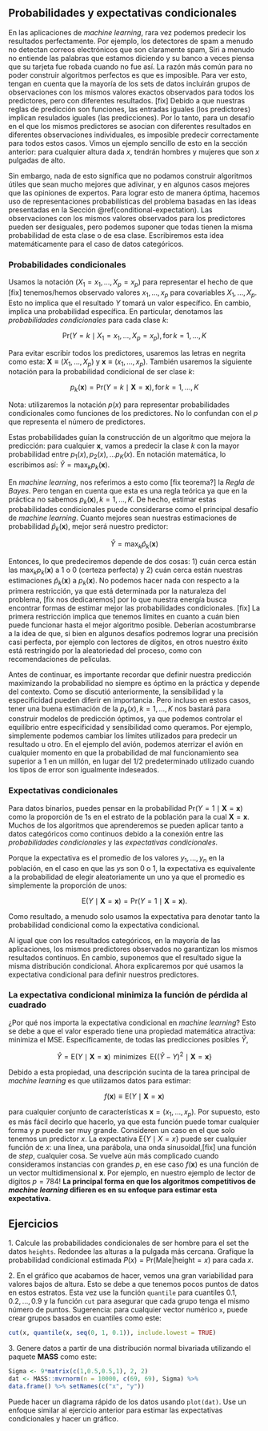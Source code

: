 ## Probabilidades y expectativas condicionales

En las aplicaciones de _machine learning_, rara vez podemos predecir los resultados perfectamente. Por ejemplo, los detectores de spam a menudo no detectan correos electrónicos que son claramente spam, Siri a menudo no entiende las palabras que estamos diciendo y su banco a veces piensa que su tarjeta fue robada cuando no fue así. La razón más común para no poder construir algoritmos perfectos es que es imposible. Para ver esto, tengan en cuenta que la mayoría de los sets de datos incluirán grupos de observaciones con los mismos valores exactos observados para todos los predictores, pero con diferentes resultados. [fix] Debido a que nuestras reglas de predicción son funciones, las entradas iguales (los predictores) implican resulados iguales (las predicciones). Por lo tanto, para un desafío en el que los mismos predictores se asocian con diferentes resultados en diferentes observaciones individuales, es imposible predecir correctamente para todos estos casos. Vimos un ejemplo sencillo de esto en la sección anterior: para cualquier altura dada $x$, tendrán hombres y mujeres que son $x$ pulgadas de alto.

Sin embargo, nada de esto significa que no podamos construir algoritmos útiles que sean mucho mejores que adivinar, y en algunos casos mejores que las opiniones de expertos. Para lograr esto de manera óptima, hacemos uso de representaciones probabilísticas del problema basadas en las ideas presentadas en la Sección \@ref(conditional-expectation). Las observaciones con los mismos valores observados para los predictores pueden ser desiguales, pero podemos suponer que todas tienen la misma probabilidad de esta clase o de esa clase. Escribiremos esta idea matemáticamente para el caso de datos categóricos.

### Probabilidades condicionales

Usamos la notación $(X_1 = x_1,\dots,X_p=x_p)$ para representar el hecho de que [fix] tenemos/hemos observado valores $x_1,\dots,x_p$ para covariables $X_1, \dots, X_p$. Esto no implica que el resultado $Y$ tomará un valor específico. En cambio, implica una probabilidad específica. En particular, denotamos las _probabilidades condicionales_ para cada clase $k$:

$$
\mbox{Pr}(Y=k \mid X_1 = x_1,\dots,X_p=x_p), \, \mbox{for}\,k=1,\dots,K
$$

Para evitar escribir todos los predictores, usaremos las letras en negrita como esta: $\mathbf{X} \equiv (X_1,\dots,X_p)$ y $\mathbf{x} \equiv (x_1,\dots,x_p)$. También usaremos la siguiente notación para la probabilidad condicional de ser clase $k$:

$$
p_k(\mathbf{x}) = \mbox{Pr}(Y=k \mid \mathbf{X}=\mathbf{x}), \, \mbox{for}\, k=1,\dots,K
$$

Nota: utilizaremos la notación $p(x)$ para representar probabilidades condicionales como funciones de los predictores. No lo confundan con el $p$ que representa el número de predictores.

Estas probabilidades guían la construcción de un algoritmo que mejora la predicción: para cualquier $\mathbf{x}$, vamos a predecir la clase $k$ con la mayor probabilidad entre $p_1(x), p_2(x), \dots p_K(x)$. En notación matemática, lo escribimos así: $\hat{Y} = \max_k p_k(\mathbf{x})$.

En _machine learning_, nos referimos a esto como [fix teorema?] la _Regla de Bayes_. Pero tengan en cuenta que esta es una regla teórica ya que en la práctica no sabemos $p_k(\mathbf{x}), k=1,\dots,K$. De hecho, estimar estas probabilidades condicionales puede considerarse como el principal desafío de _machine learning_. Cuanto mejores sean nuestras estimaciones de probabilidad $\hat{p}_k(\mathbf{x})$, mejor será nuestro predictor:

$$\hat{Y} = \max_k \hat{p}_k(\mathbf{x})$$

Entonces, lo que predeciremos depende de dos cosas: 1) cuán cerca están las $\max_k p_k(\mathbf{x})$ a 1 o 0 (certeza perfecta)
y 2) cuán cerca están nuestras estimaciones $\hat{p}_k(\mathbf{x})$ a $p_k(\mathbf{x})$. No podemos hacer nada con respecto a la primera restricción, ya que está determinada por la naturaleza del problema, [fix nos dedicaremos] por lo que nuestra energía busca encontrar formas de estimar mejor las probabilidades condicionales. [fix] La primera restricción implica que tenemos límites en cuanto a cuán bien puede funcionar hasta el mejor algoritmo posible. Deberían acostumbrarse a la idea de que, si bien en algunos desafíos podremos lograr una precisión casi perfecta, por ejemplo con lectores de dígitos, en otros nuestro éxito está restringido por la aleatoriedad del proceso, como con recomendaciones de películas.

Antes de continuar, es importante recordar que definir nuestra predicción maximizando la probabilidad no siempre es óptimo en la práctica y depende del contexto. Como se discutió anteriormente, la sensibilidad y la especificidad pueden diferir en importancia. Pero incluso en estos casos, tener una buena estimación de la $p_k(x), k=1,\dots,K$ nos bastará para construir modelos de predicción óptimos, ya que podemos controlar el equilibrio entre especificidad y sensibilidad como queramos. Por ejemplo, simplemente podemos cambiar los límites utilizados para predecir un resultado u otro. En el ejemplo del avión, podemos aterrizar el avión en cualquier momento en que la probabilidad de mal funcionamiento sea superior a 1 en un millón, en lugar del 1/2 predeterminado utilizado cuando los tipos de error son igualmente indeseados.

### Expectativas condicionales

Para datos binarios, puedes pensar en la probabilidad $\mbox{Pr}(Y=1 \mid \mathbf{X}=\mathbf{x})$ como la proporción de 1s en el estrato de la población para la cual $\mathbf{X}=\mathbf{x}$. Muchos de los algoritmos que aprenderemos se pueden aplicar tanto a datos categóricos como continuos debido a la conexión entre las _probabilidades condicionales_ y las _expectativas condicionales_.

Porque la expectativa es el promedio de los valores $y_1,\dots,y_n$ en la población, en el caso en que las $y$s son 0 o 1, la expectativa es equivalente a la probabilidad de elegir aleatoriamente un uno ya que el promedio es simplemente la proporción de unos:

$$
\mbox{E}(Y \mid \mathbf{X}=\mathbf{x})=\mbox{Pr}(Y=1 \mid \mathbf{X}=\mathbf{x}).
$$

Como resultado, a menudo solo usamos la expectativa para denotar tanto la probabilidad condicional como la expectativa condicional.

Al igual que con los resultados categóricos, en la mayoría de las aplicaciones, los mismos predictores observados no garantizan los mismos resultados continuos. En cambio, suponemos que el resultado sigue la misma distribución condicional. Ahora explicaremos por qué usamos la expectativa condicional para definir nuestros predictores.


### La expectativa condicional minimiza la función de pérdida al cuadrado

¿Por qué nos importa la expectativa condicional en _machine learning_? Esto se debe a que el valor esperado tiene una propiedad matemática atractiva: minimiza el MSE. Específicamente, de todas las predicciones posibles $\hat{Y}$,

$$
\hat{Y} = \mbox{E}(Y \mid \mathbf{X}=\mathbf{x}) \, \mbox{ minimizes } \, \mbox{E}\{ (\hat{Y} - Y)^2 \mid \mathbf{X}=\mathbf{x} \}
$$

Debido a esta propiedad, una descripción sucinta de la tarea principal de _machine learning_ es que utilizamos datos para estimar:

$$
f(\mathbf{x}) \equiv \mbox{E}( Y \mid \mathbf{X}=\mathbf{x} )
$$

para cualquier conjunto de características $\mathbf{x} = (x_1, \dots, x_p)$. Por supuesto, esto es más fácil decirlo que hacerlo, ya que esta función puede tomar cualquier forma y $p$ puede ser muy grande. Consideren un caso en el que solo tenemos un predictor $x$. La expectativa $\mbox{E}\{ Y \mid X=x \}$ puede ser cualquier función de $x$: una línea, una parábola, una onda sinusoidal,[fix] una función de _step_, cualquier cosa. Se vuelve aún más complicado cuando consideramos instancias con grandes $p$, en ese caso $f(\mathbf{x})$ es una función de un vector multidimensional $\mathbf{x}$. Por ejemplo, en nuestro ejemplo de lector de dígitos $p = 784$! **La principal forma en que los algoritmos competitivos de _machine learning_ difieren es en su enfoque para estimar esta expectativa. **


## Ejercicios

1\. Calcule las probabilidades condicionales de ser hombre para el set the datos `heights`. Redondee las alturas a la pulgada más cercana. Grafique la probabilidad condicional estimada $P(x) = \mbox{Pr}(\mbox{Male} | \mbox{height}=x)$ para cada $x$.


2\. En el gráfico que acabamos de hacer, vemos una gran variabilidad para valores bajos de altura. Esto se debe a que tenemos pocos puntos de datos en estos estratos. Esta vez use la función `quantile` para cuantiles $0.1,0.2,\dots,0.9$ y la función `cut` para asegurar que cada grupo tenga el mismo número de puntos. Sugerencia: para cualquier vector numérico `x`, puede crear grupos basados en cuantiles como este:

```r
cut(x, quantile(x, seq(0, 1, 0.1)), include.lowest = TRUE)
```

3\. Genere datos a partir de una distribución normal bivariada utilizando el paquete __MASS__ como este:

```r
Sigma <- 9*matrix(c(1,0.5,0.5,1), 2, 2)
dat <- MASS::mvrnorm(n = 10000, c(69, 69), Sigma) %>%
data.frame() %>% setNames(c("x", "y"))
```

Puede hacer un diagrama rápido de los datos usando `plot(dat)`. Use un enfoque similar al ejercicio anterior para estimar las expectativas condicionales y hacer un gráfico.



